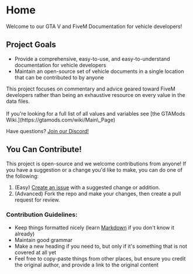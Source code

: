 
# Home

Welcome to our GTA V and FiveM Documentation for vehicle developers!

## Project Goals
- Provide a comprehensive, easy-to-use, and easy-to-understand documentation for vehicle developers
- Maintain an open-source set of vehicle documents in a single location that can be contributed to by anyone

<Callout  type="info">
  This project focuses on commentary and advice geared toward FiveM developers rather than being an exhaustive resource on every value in the data files.<br /> <br />
  If you're looking for a full list of all values and variables see [the GTAMods Wiki.](https://gtamods.com/wiki/Main\_Page)
</Callout>

Have questions? [Join our Discord!](https://discord.gg/zH3k624aSv)

## You Can Contribute!
This project is open-source and we welcome contributions from anyone! If you have a suggestion or a change you'd like to make, you can do one of the following:

1. (Easy) [Create an issue](https://github.com/dwnstr/docs/issues/new?labels=Suggestion\&template=suggestion.md\&title=%5BSuggestion%5D) with a suggested change or addition.
2. (Advanced) Fork the repo and make your changes, then create a pull request for review.

### Contribution Guidelines:

* Keep things formatted nicely (learn [Markdown](https://www.markdownguide.org/basic-syntax/) if you don't know it already)
* Maintain good grammar
* Make a new heading if you need to, but only if it's something that is not covered at all yet
* Feel free to copy-paste things from other places, but ensure you credit the original author, and provide a link to the original content
